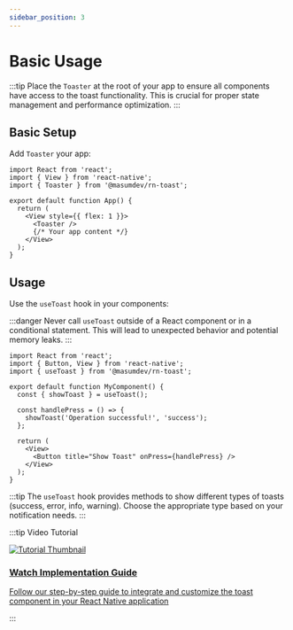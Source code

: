 ```yaml
---
sidebar_position: 3
---
```


# Basic Usage

:::tip
Place the `Toaster` at the root of your app to ensure all components have access to the toast functionality. This is crucial for proper state management and performance optimization.
:::

## Basic Setup
Add `Toaster` your app:

```tsx
import React from 'react';
import { View } from 'react-native';
import { Toaster } from '@masumdev/rn-toast';

export default function App() {
  return (
    <View style={{ flex: 1 }}>
      <Toaster />
      {/* Your app content */}
    </View>
  );
}
```

## Usage
Use the `useToast` hook in your components:

:::danger
Never call `useToast` outside of a React component or in a conditional statement. This will lead to unexpected behavior and potential memory leaks.
:::

```tsx
import React from 'react';
import { Button, View } from 'react-native';
import { useToast } from '@masumdev/rn-toast';

export default function MyComponent() {
  const { showToast } = useToast();

  const handlePress = () => {
    showToast('Operation successful!', 'success');
  };

  return (
    <View>
      <Button title="Show Toast" onPress={handlePress} />
    </View>
  );
}
```

:::tip
The `useToast` hook provides methods to show different types of toasts (success, error, info, warning). Choose the appropriate type based on your notification needs.
:::

:::tip Video Tutorial
<div style={{ display: 'flex', flexDirection: 'column', marginTop: '20px', marginBottom: '20px' }}>
  <a href="/docs/rn-toast/tutorial#video-tutorial" style={{ textDecoration: 'none' }}>
    <div style={{ textAlign: 'center', padding: '20px', border: '1px solid #e0e0e0', borderRadius: '8px', width: '100%', background: 'rgb(187, 196, 185)' }}>
      <img src="https://img.youtube.com/vi/ytdpXMd1fqU/maxresdefault.jpg" alt="Tutorial Thumbnail" style={{ width: '100%', borderRadius: '4px', marginBottom: '15px' }} />
      <h3 style={{ margin: '0', color: 'rgb(38, 121, 67)' }}>Watch Implementation Guide</h3>
      <p style={{ margin: '10px 0 0', color: 'rgb(51, 54, 51)' }}>Follow our step-by-step guide to integrate and customize the toast component in your React Native application</p>
    </div>
  </a>
</div>
:::